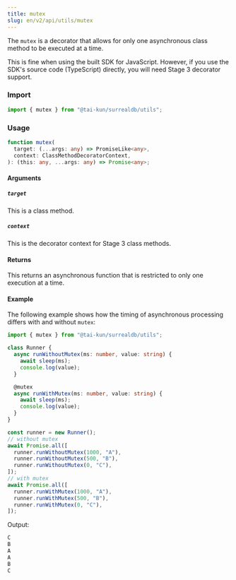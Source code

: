 ```yaml
---
title: mutex
slug: en/v2/api/utils/mutex
---
```



The `mutex` is a decorator that allows for only one asynchronous class method to be executed at a time.

<Aside type="caution">
  This is fine when using the built SDK for JavaScript. However, if you use the SDK's source code (TypeScript) directly, you will need Stage 3 decorator support.
</Aside>

### Import

```ts
import { mutex } from "@tai-kun/surrealdb/utils";
```

### Usage

```ts
function mutex(
  target: (...args: any) => PromiseLike<any>,
  context: ClassMethodDecoratorContext,
): (this: any, ...args: any) => Promise<any>;
```

#### Arguments

##### `target`

This is a class method.

##### `context`

This is the decorator context for Stage 3 class methods.

#### Returns

This returns an asynchronous function that is restricted to only one execution at a time.

#### Example

The following example shows how the timing of asynchronous processing differs with and without `mutex`:

```ts
import { mutex } from "@tai-kun/surrealdb/utils";

class Runner {
  async runWithoutMutex(ms: number, value: string) {
    await sleep(ms);
    console.log(value);
  }

  @mutex
  async runWithMutex(ms: number, value: string) {
    await sleep(ms);
    console.log(value);
  }
}

const runner = new Runner();
// without mutex
await Promise.all([
  runner.runWithoutMutex(1000, "A"),
  runner.runWithoutMutex(500, "B"),
  runner.runWithoutMutex(0, "C"),
]);
// with mutex
await Promise.all([
  runner.runWithMutex(1000, "A"),
  runner.runWithMutex(500, "B"),
  runner.runWithMutex(0, "C"),
]);
```

Output:

```js
C
B
A
A
B
C
```
